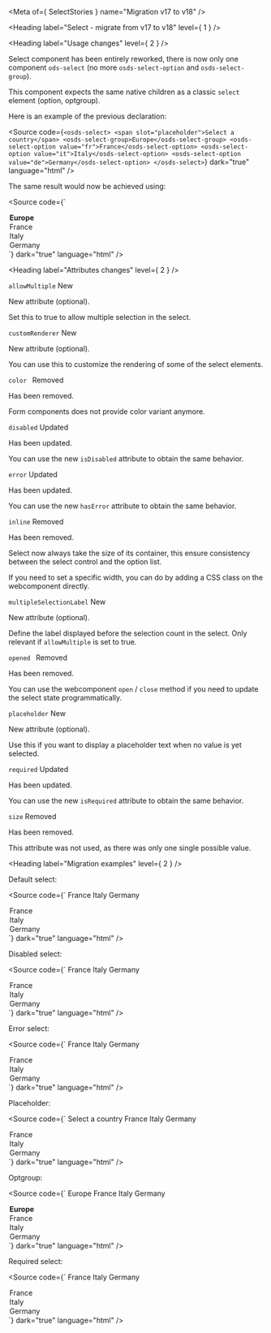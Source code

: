 
<Meta of={ SelectStories } name="Migration v17 to v18" />

<Heading label="Select - migrate from v17 to v18" level={ 1 } />

<Heading label="Usage changes" level={ 2 } />

Select component has been entirely reworked, there is now only one component `ods-select`
(no more `osds-select-option` and `osds-select-group`).

This component expects the same native children as a classic `select` element (option, optgroup).

Here is an example of the previous declaration:

<Source code={`
<osds-select>
  <span slot="placeholder">Select a country</span>
  <osds-select-group>Europe</osds-select-group>
  <osds-select-option value="fr">France</osds-select-option>
  <osds-select-option value="it">Italy</osds-select-option>
  <osds-select-option value="de">Germany</osds-select-option>
</osds-select>
`}
        dark="true"
        language="html" />

The same result would now be achieved using:

<Source code={`
<ods-select placeholder="Select a country">
  <optgroup label="Europe">
    <option value="fr">France</option>
    <option value="it">Italy</option>
    <option value="de">Germany</option>
  </optgroup>
</ods-select>
`}
        dark="true"
        language="html" />

<Heading label="Attributes changes" level={ 2 } />

`allowMultiple` <Badge color="success" size="sm">New</Badge>

New attribute (optional).

Set this to true to allow multiple selection in the select.

`customRenderer` <Badge color="success" size="sm">New</Badge>

New attribute (optional).

You can use this to customize the rendering of some of the select elements.

`color ` <Badge color="critical" size="sm">Removed</Badge>

Has been removed.

Form components does not provide color variant anymore.

`disabled` <Badge color="information" size="sm">Updated</Badge>

Has been updated.

You can use the new `isDisabled` attribute to obtain the same behavior.

`error` <Badge color="information" size="sm">Updated</Badge>

Has been updated.

You can use the new `hasError` attribute to obtain the same behavior.

`inline` <Badge color="critical" size="sm">Removed</Badge>

Has been removed.

Select now always take the size of its container, this ensure consistency between the select control and the option list.

If you need to set a specific width, you can do by adding a CSS class on the webcomponent directly.

`multipleSelectionLabel` <Badge color="success" size="sm">New</Badge>

New attribute (optional).

Define the label displayed before the selection count in the select.
Only relevant if `allowMultiple` is set to true.

`opened ` <Badge color="critical" size="sm">Removed</Badge>

Has been removed.

You can use the webcomponent `open` / `close` method if you need to update the select state programmatically.

`placeholder` <Badge color="success" size="sm">New</Badge>

New attribute (optional).

Use this if you want to display a placeholder text when no value is yet selected.

`required` <Badge color="information" size="sm">Updated</Badge>

Has been updated.

You can use the new `isRequired` attribute to obtain the same behavior.

`size` <Badge color="critical" size="sm">Removed</Badge>

Has been removed.

This attribute was not used, as there was only one single possible value.

<Heading label="Migration examples" level={ 2 } />

Default select:

<Source code={`
<osds-select>
  <osds-select-option value="fr">France</osds-select-option>
  <osds-select-option value="it">Italy</osds-select-option>
  <osds-select-option value="de">Germany</osds-select-option>
</osds-select>

<!-- is now -->

<ods-select>
  <option value="fr">France</option>
  <option value="it">Italy</option>
  <option value="de">Germany</option>
</ods-select>
`}
        dark="true"
        language="html" />

Disabled select:

<Source code={`
<osds-select disabled>
  <osds-select-option value="fr">France</osds-select-option>
  <osds-select-option value="it">Italy</osds-select-option>
  <osds-select-option value="de">Germany</osds-select-option>
</osds-select>

<!-- is now -->

<ods-select is-disabled>
  <option value="fr">France</option>
  <option value="it">Italy</option>
  <option value="de">Germany</option>
</ods-select>
`}
        dark="true"
        language="html" />

Error select:

<Source code={`
<osds-select error>
  <osds-select-option value="fr">France</osds-select-option>
  <osds-select-option value="it">Italy</osds-select-option>
  <osds-select-option value="de">Germany</osds-select-option>
</osds-select>

<!-- is now -->

<ods-select has-error>
  <option value="fr">France</option>
  <option value="it">Italy</option>
  <option value="de">Germany</option>
</ods-select>
`}
        dark="true"
        language="html" />

Placeholder:

<Source code={`
<osds-select>
  <span slot="placeholder">Select a country</span>
  <osds-select-option value="fr">France</osds-select-option>
  <osds-select-option value="it">Italy</osds-select-option>
  <osds-select-option value="de">Germany</osds-select-option>
</osds-select>

<!-- is now -->

<ods-select placeholder="Select a country">
  <option value="fr">France</option>
  <option value="it">Italy</option>
  <option value="de">Germany</option>
</ods-select>
`}
        dark="true"
        language="html" />

Optgroup:

<Source code={`
<osds-select>
  <osds-select-group>Europe</osds-select-group>
  <osds-select-option value="fr">France</osds-select-option>
  <osds-select-option value="it">Italy</osds-select-option>
  <osds-select-option value="de">Germany</osds-select-option>
</osds-select>

<!-- is now -->

<ods-select>
  <optgroup label="Europe">
    <option value="fr">France</option>
    <option value="it">Italy</option>
    <option value="de">Germany</option>
  </optgroup>
</ods-select>
`}
        dark="true"
        language="html" />

Required select:

<Source code={`
<osds-select required>
  <osds-select-option value="fr">France</osds-select-option>
  <osds-select-option value="it">Italy</osds-select-option>
  <osds-select-option value="de">Germany</osds-select-option>
</osds-select>

<!-- is now -->

<ods-select is-required>
  <option value="fr">France</option>
  <option value="it">Italy</option>
  <option value="de">Germany</option>
</ods-select>
`}
        dark="true"
        language="html" />

